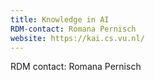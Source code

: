```yaml
---
title: Knowledge in AI
RDM-contact: Romana Pernisch
website: https://kai.cs.vu.nl/
---
```

RDM contact: Romana Pernisch
